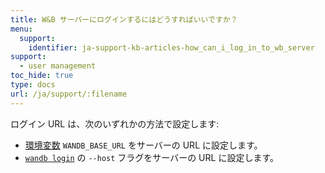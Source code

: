 ---
title: W&B サーバーにログインするにはどうすればいいですか？
menu:
  support:
    identifier: ja-support-kb-articles-how_can_i_log_in_to_wb_server
support:
  - user management
toc_hide: true
type: docs
url: /ja/support/:filename
---
ログイン URL は、次のいずれかの方法で設定します:

- [環境変数](/ja/guides/models/track/environment-variables) `WANDB_BASE_URL` をサーバーの URL に設定します。
- [`wandb login`](/ja/ref/cli/wandb-login) の `--host` フラグをサーバーの URL に設定します。